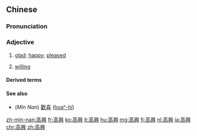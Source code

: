 {{also|高兴}}
==Chinese==
{{zh-forms|s=高兴}}

===Pronunciation===
{{zh-pron
|m=gāoxìng
|c=gou1 hing3
|h=pfs=kô-him
|mn=ko-hèng
|w=1kau xin
|ma=zh-gāoxìng.ogg
|cat=a
}}

===Adjective===
{{zh-adj}}

# [[glad]]; [[happy]]; [[pleased]]
#: {{zh-x|很 '''高興''' 認識{shi} 你|'''''Pleased''' to meet you.''}}
#: {{zh-x|我 很 '''高興''' 聽到 那 個 消息。|''I'm '''happy''' to hear that.''}}
#: {{zh-x|認得 儂 老 開心 額。|''It's nice meeting you.''|SH}}
# [[willing]] {{gloss|to do something}}
#: {{zh-x|你 '''高興''' 去 哪兒{r} 就 去 哪兒{r}。|''You may go where you are '''willing to'''.''}}

====Derived terms====
{{zh-der|不高興|高高興興}}

====See also====
* (''Min Nan'') [[歡喜]] ([[hoaⁿ-hí]])

{{zh-cat|Beginning}}

[[zh-min-nan:高興]]
[[fr:高興]]
[[ko:高興]]
[[it:高興]]
[[hu:高興]]
[[mg:高興]]
[[fj:高興]]
[[nl:高興]]
[[ja:高興]]
[[chr:高興]]
[[zh:高興]]